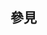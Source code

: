 {{北美洲主題|name=北美洲各國政治模板|Template:|政治|
|state  = <noinclude>expanded</noinclude>
|tracking = <includeonly>no</includeonly>
|title  = [[北美洲政治|北美洲各國政治]]模板
}}<noinclude>

==參見==
{{各大洲政治模板}}

[[Category:北美洲政治模板| ]]
</noinclude>